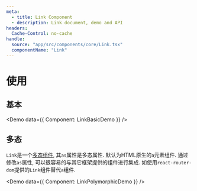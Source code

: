 ```yaml
---
meta:
  - title: Link Component
  - description: Link document, demo and API
headers:
  Cache-Control: no-cache
handle:
  source: "app/src/components/core/Link.tsx"
  componentName: "Link"
---
```



# 使用

## 基本

<Demo data={{ Component: LinkBasicDemo }} />

## 多态

`Link`是一个[多态组件](/polymorphic), 其`as`属性是多态属性. 默认为HTML原生的`a`元素组件. 通过修改`as`属性, 可以很容易的与其它框架提供的组件进行集成. 如使用`react-router-dom`提供的`Link`组件替代`a`组件.

<Demo data={{ Component: LinkPolymorphicDemo }} />
